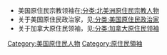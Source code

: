*美国原住民宗教领袖在[[:分类:北美洲原住民宗教人物|:分类:北美洲原住民宗教人物]]
*关于美国原住民政治家，见[[:分类:美国原住民政治家|:分类:美国原住民政治家]]
*关于加拿大原住民领袖，见[[:分类:加拿大原住民领袖|:分类:加拿大原住民领袖]]
[[Category:美国原住民人物|Category:美国原住民人物]]
[[Category:原住民領袖|Category:原住民領袖]]